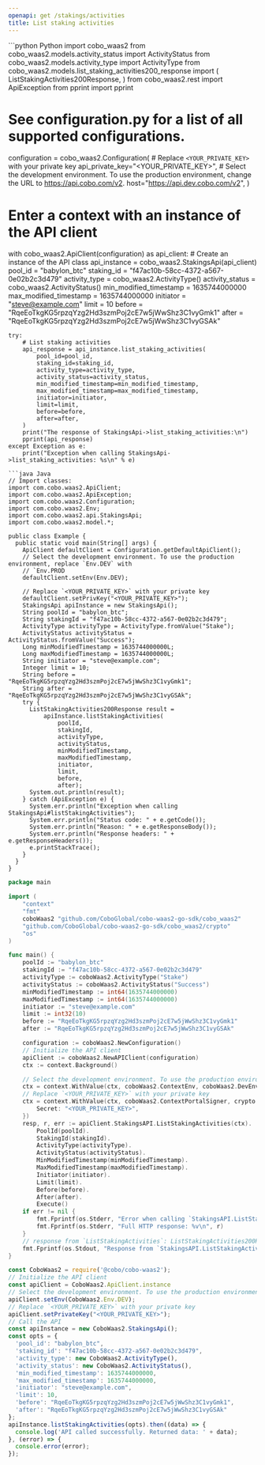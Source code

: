 ```yaml
---
openapi: get /stakings/activities
title: List staking activities
---
```


<RequestExample>
```python Python
import cobo_waas2
from cobo_waas2.models.activity_status import ActivityStatus
from cobo_waas2.models.activity_type import ActivityType
from cobo_waas2.models.list_staking_activities200_response import (
    ListStakingActivities200Response,
)
from cobo_waas2.rest import ApiException
from pprint import pprint

# See configuration.py for a list of all supported configurations.
configuration = cobo_waas2.Configuration(
    # Replace `<YOUR_PRIVATE_KEY>` with your private key
    api_private_key="<YOUR_PRIVATE_KEY>",
    # Select the development environment. To use the production environment, change the URL to https://api.cobo.com/v2.
    host="https://api.dev.cobo.com/v2",
)
# Enter a context with an instance of the API client
with cobo_waas2.ApiClient(configuration) as api_client:
    # Create an instance of the API class
    api_instance = cobo_waas2.StakingsApi(api_client)
    pool_id = "babylon_btc"
    staking_id = "f47ac10b-58cc-4372-a567-0e02b2c3d479"
    activity_type = cobo_waas2.ActivityType()
    activity_status = cobo_waas2.ActivityStatus()
    min_modified_timestamp = 1635744000000
    max_modified_timestamp = 1635744000000
    initiator = "steve@example.com"
    limit = 10
    before = "RqeEoTkgKG5rpzqYzg2Hd3szmPoj2cE7w5jWwShz3C1vyGmk1"
    after = "RqeEoTkgKG5rpzqYzg2Hd3szmPoj2cE7w5jWwShz3C1vyGSAk"

    try:
        # List staking activities
        api_response = api_instance.list_staking_activities(
            pool_id=pool_id,
            staking_id=staking_id,
            activity_type=activity_type,
            activity_status=activity_status,
            min_modified_timestamp=min_modified_timestamp,
            max_modified_timestamp=max_modified_timestamp,
            initiator=initiator,
            limit=limit,
            before=before,
            after=after,
        )
        print("The response of StakingsApi->list_staking_activities:\n")
        pprint(api_response)
    except Exception as e:
        print("Exception when calling StakingsApi->list_staking_activities: %s\n" % e)

```
```java Java
// Import classes:
import com.cobo.waas2.ApiClient;
import com.cobo.waas2.ApiException;
import com.cobo.waas2.Configuration;
import com.cobo.waas2.Env;
import com.cobo.waas2.api.StakingsApi;
import com.cobo.waas2.model.*;

public class Example {
  public static void main(String[] args) {
    ApiClient defaultClient = Configuration.getDefaultApiClient();
    // Select the development environment. To use the production environment, replace `Env.DEV` with
    // `Env.PROD
    defaultClient.setEnv(Env.DEV);

    // Replace `<YOUR_PRIVATE_KEY>` with your private key
    defaultClient.setPrivKey("<YOUR_PRIVATE_KEY>");
    StakingsApi apiInstance = new StakingsApi();
    String poolId = "babylon_btc";
    String stakingId = "f47ac10b-58cc-4372-a567-0e02b2c3d479";
    ActivityType activityType = ActivityType.fromValue("Stake");
    ActivityStatus activityStatus = ActivityStatus.fromValue("Success");
    Long minModifiedTimestamp = 1635744000000L;
    Long maxModifiedTimestamp = 1635744000000L;
    String initiator = "steve@example.com";
    Integer limit = 10;
    String before = "RqeEoTkgKG5rpzqYzg2Hd3szmPoj2cE7w5jWwShz3C1vyGmk1";
    String after = "RqeEoTkgKG5rpzqYzg2Hd3szmPoj2cE7w5jWwShz3C1vyGSAk";
    try {
      ListStakingActivities200Response result =
          apiInstance.listStakingActivities(
              poolId,
              stakingId,
              activityType,
              activityStatus,
              minModifiedTimestamp,
              maxModifiedTimestamp,
              initiator,
              limit,
              before,
              after);
      System.out.println(result);
    } catch (ApiException e) {
      System.err.println("Exception when calling StakingsApi#listStakingActivities");
      System.err.println("Status code: " + e.getCode());
      System.err.println("Reason: " + e.getResponseBody());
      System.err.println("Response headers: " + e.getResponseHeaders());
      e.printStackTrace();
    }
  }
}

```
```go Go
package main

import (
	"context"
	"fmt"
	coboWaas2 "github.com/CoboGlobal/cobo-waas2-go-sdk/cobo_waas2"
	"github.com/CoboGlobal/cobo-waas2-go-sdk/cobo_waas2/crypto"
	"os"
)

func main() {
	poolId := "babylon_btc"
	stakingId := "f47ac10b-58cc-4372-a567-0e02b2c3d479"
	activityType := coboWaas2.ActivityType("Stake")
	activityStatus := coboWaas2.ActivityStatus("Success")
	minModifiedTimestamp := int64(1635744000000)
	maxModifiedTimestamp := int64(1635744000000)
	initiator := "steve@example.com"
	limit := int32(10)
	before := "RqeEoTkgKG5rpzqYzg2Hd3szmPoj2cE7w5jWwShz3C1vyGmk1"
	after := "RqeEoTkgKG5rpzqYzg2Hd3szmPoj2cE7w5jWwShz3C1vyGSAk"

	configuration := coboWaas2.NewConfiguration()
	// Initialize the API client
	apiClient := coboWaas2.NewAPIClient(configuration)
	ctx := context.Background()

	// Select the development environment. To use the production environment, replace coboWaas2.DevEnv with coboWaas2.ProdEnv
	ctx = context.WithValue(ctx, coboWaas2.ContextEnv, coboWaas2.DevEnv)
	// Replace `<YOUR_PRIVATE_KEY>` with your private key
	ctx = context.WithValue(ctx, coboWaas2.ContextPortalSigner, crypto.Ed25519Signer{
		Secret: "<YOUR_PRIVATE_KEY>",
	})
	resp, r, err := apiClient.StakingsAPI.ListStakingActivities(ctx).
		PoolId(poolId).
		StakingId(stakingId).
		ActivityType(activityType).
		ActivityStatus(activityStatus).
		MinModifiedTimestamp(minModifiedTimestamp).
		MaxModifiedTimestamp(maxModifiedTimestamp).
		Initiator(initiator).
		Limit(limit).
		Before(before).
		After(after).
		Execute()
	if err != nil {
		fmt.Fprintf(os.Stderr, "Error when calling `StakingsAPI.ListStakingActivities``: %v\n", err)
		fmt.Fprintf(os.Stderr, "Full HTTP response: %v\n", r)
	}
	// response from `ListStakingActivities`: ListStakingActivities200Response
	fmt.Fprintf(os.Stdout, "Response from `StakingsAPI.ListStakingActivities`: %v\n", resp)
}

```
```javascript JavaScript
const CoboWaas2 = require('@cobo/cobo-waas2');
// Initialize the API client
const apiClient = CoboWaas2.ApiClient.instance
// Select the development environment. To use the production environment, replace `Env.DEV` with `Env.PROD`
apiClient.setEnv(CoboWaas2.Env.DEV);
// Replace `<YOUR_PRIVATE_KEY>` with your private key
apiClient.setPrivateKey("<YOUR_PRIVATE_KEY>");
// Call the API
const apiInstance = new CoboWaas2.StakingsApi();
const opts = {
  'pool_id': "babylon_btc",
  'staking_id': "f47ac10b-58cc-4372-a567-0e02b2c3d479",
  'activity_type': new CoboWaas2.ActivityType(),
  'activity_status': new CoboWaas2.ActivityStatus(),
  'min_modified_timestamp': 1635744000000,
  'max_modified_timestamp': 1635744000000,
  'initiator': "steve@example.com",
  'limit': 10,
  'before': "RqeEoTkgKG5rpzqYzg2Hd3szmPoj2cE7w5jWwShz3C1vyGmk1",
  'after': "RqeEoTkgKG5rpzqYzg2Hd3szmPoj2cE7w5jWwShz3C1vyGSAk"
};
apiInstance.listStakingActivities(opts).then((data) => {
  console.log('API called successfully. Returned data: ' + data);
}, (error) => {
  console.error(error);
});
```
</RequestExample>
